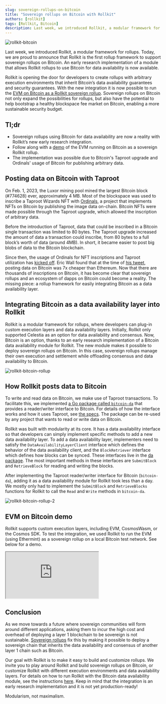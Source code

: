 ```yaml
---
slug: sovereign-rollups-on-bitcoin
title: "Sovereign rollups on Bitcoin with Rollkit"
authors: [rollkit]
tags: [Rollkit, Bitcoin]
description: Last week, we introduced Rollkit, a modular framework for rollups. Today, we are proud to announce that Rollkit is the first rollup framework to support sovereign rollups on Bitcoin. A module that allows Rollkit rollups to use Bitcoin for data availability is now available. The module is in alpha, but we invite curious developers to experiment with it.
---
```


![rollkit-bitcoin](../static/img/bitcoin-rollkit/rollkit-bitcoin.png)

Last week, we introduced Rollkit, a modular framework for rollups. Today, we are proud to announce that Rollkit is the first rollup framework to support sovereign rollups on Bitcoin. An early research implementation of a module that allows Rollkit rollups to use Bitcoin for data availability is now available.

Rollkit is opening the door for developers to create rollups with arbitrary execution environments that inherit Bitcoin’s data availability guarantees and security guarantees. With the new integration it is now possible to run the [EVM on Bitcoin as a Rollkit sovereign rollup](../../docs/tutorials/bitcoin). Sovereign rollups on Bitcoin not only expand the possibilities for rollups, but also have the potential to help bootstrap a healthy blockspace fee market on Bitcoin, enabling a more sustainable security budget.

## Tl;dr

- Sovereign rollups using Bitcoin for data availability are now a reality with Rollkit’s new early research integration.
- Follow along with a [demo](#evm-on-bitcoin-demo) of the EVM running on Bitcoin as a sovereign Rollkit rollup.
- The implementation was possible due to Bitcoin's Taproot upgrade and Ordinals' usage of Bitcoin for publishing arbitrary data.

## Posting data on Bitcoin with Taproot

On Feb. 1, 2023, the Luxor mining pool mined the largest Bitcoin block (#774628) ever, approximately 4 MB. Most of the blockspace was used to inscribe a Taproot Wizards NFT with [Ordinals](https://ordinals.com/), a project that implements NFTs on Bitcoin by publishing the image data on-chain. Bitcoin NFTs were made possible through the Taproot upgrade, which allowed the inscription of arbitrary data.

Before the introduction of Taproot, data that could be inscribed in a Bitcoin single transaction was limited to 80 bytes. The Taproot upgrade increased the amount of data a transaction could inscribe, from 80 bytes to a full block’s worth of data (around 4MB). In short, it became easier to post big blobs of data to the Bitcoin blockchain.

Since then, the usage of Ordinals for NFT inscriptions and Taproot utilization has [kicked off](https://dune.com/dataalways/ordinals). Eric Wall found that at the time of [his tweet](https://twitter.com/ercwl/status/1619671451417862145), posting data on Bitcoin was 7x cheaper than Ethereum. Now that there are thousands of inscriptions on Bitcoin, it has become clear that sovereign rollups and an ecosystem of dapps on Bitcoin could become a reality. The missing piece: a rollup framework for easily integrating Bitcoin as a data availability layer.

## Integrating Bitcoin as a data availability layer into Rollkit

Rollkit is a modular framework for rollups, where developers can plug-in custom execution layers and data availability layers. Initially, Rollkit only supported Celestia as an option for data availability and consensus. Now, Bitcoin is an option, thanks to an early research implementation of a Bitcoin data availability module for Rollkit. The new module makes it possible to deploy sovereign rollups on Bitcoin. In this case, sovereign rollups manage their own execution and settlement while offloading consensus and data availability to Bitcoin.

![rollkit-bitcoin-rollup](../static/img/bitcoin-rollkit/rollkit-bitcoin-1.png)

## How Rollkit posts data to Bitcoin

To write and read data on Bitcoin, we make use of Taproot transactions. To facilitate this, we implemented [a Go package called `bitcoin-da`](https://github.com/rollkit/bitcoin-da) that provides a reader/writer interface to Bitcoin. For details of how the interface works and how it uses Taproot, see [the specs](https://github.com/rollkit/rollkit-btc/blob/main/spec.md). The package can be re-used by any project that wants to read or write data on Bitcoin.

Rollkit was built with modularity at its core. It has a data availability interface so that developers can simply implement specific methods to add a new data availability layer. To add a data availability layer, implementers need to satisfy the `DataAvailabilityLayerClient` interface which defines the behavior of the data availability client, and the `BlockRetriever` interface which defines how blocks can be synced. These interfaces live in the [da package](https://github.com/rollkit/rollkit/tree/main/da). The most important methods in these interfaces are `SubmitBlock` and `RetrieveBlock` for reading and writing the blocks.

After implementing the Taproot reader/writer interface for Bitcoin (`bitcoin-da`), adding it as a data availability module for Rollkit took less than a day. We mostly only had to implement the `SubmitBlock` and `RetrieveBlocks` functions for Rollkit to call the `Read` and `Write` methods in `bitcoin-da`.

![rollkit-bitcoin-rollup-2](../static/img/bitcoin-rollkit/rollkit-bitcoin-2.png)

## EVM on Bitcoin demo

Rollkit supports custom execution layers, including EVM, CosmosWasm, or the Cosmos SDK. To test the integration, we used Rollkit to run the EVM (using Ethermint) as a sovereign rollup on a local Bitcoin test network. See below for a demo.

<div class="youtube-wrapper">
  <iframe
     class="youtube-video"
     title="Running a Celestia Light Node"
     src="https://www.youtube.com/embed/9uL3jZe4mTY"
     allowfullscreen
  >
  </iframe>
</div>

## Conclusion

As we move towards a future where sovereign communities will form around different applications, asking them to incur the high cost and overhead of deploying a layer 1 blockchain to be sovereign is not sustainable. [Sovereign rollups](https://blog.celestia.org/sovereign-rollup-chains/) fix this by making it possible to deploy a sovereign chain that inherits the data availability and consensus of another layer 1 chain such as Bitcoin.

Our goal with Rollkit is to make it easy to build and customize rollups. We invite you to play around Rollkit and build sovereign rollups on Bitcoin, or customize Rollkit with different execution environments and data availability layers. For details on how to run Rollkit with the Bitcoin data availability module, see the instructions [here](../../docs/tutorials/bitcoin). Keep in mind that the integration is an early research implementation and it is not yet production-ready!

Modularism, not maximalism.
